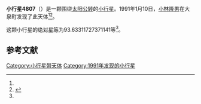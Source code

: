 {{Infobox planet
| bgcolour = #FFFFC0
| name = 4807 Noboru
| symbol = 
| image = 
| caption = 
| discovery = yes
| discovery_ref = 
| discoverer = [[小林隆男|小林隆男]]
| discovery_site = [[大泉町|大泉町]] 
| discovered = 1991年1月10日
| designations = yes
| mp_name = 
| named_after = 
| alt_names = 1991 AO/ 1929 UG / 1961 VR / 1961 XF / 1970 GW / 1982 QM1 / 1982 RM3
| mp_category = [[主带小行星|主带小行星]]
| orbit_ref = <ref name="a">[http://ssd.jpl.nasa.gov/sbdb.cgi?sstr=4807 4807 Noboru] {{Wayback|url=http://ssd.jpl.nasa.gov/sbdb.cgi?sstr=4807 |date=20210717062723 }}，小行星數據庫瀏覽器（JPL Small-Body Database Browser）－[[美国国家航空航天局|美国国家航空航天局]]喷气推进实验室</ref>
| epoch = 2456400.5 (2013年4月18日更新)
| aphelion = {{convert|2.81938089571655|AU|km|3|abbr=on|lk=out}}
| perihelion = {{convert|1.836850656593196|AU|km|3|abbr=on}}
| semimajor = {{convert|2.328115776154873|AU|km|3|abbr=on}}
| eccentricity = 0.211014042
| period = 1297.493789 [[日|日]]<br />3.55[[儒略年|儒略年]]
| avg_speed = 
| inclination = .492170090644747
| asc_node = 330.1664221416461
| mean_anomaly = 
| arg_peri = 93.63311727371141
| satellites = 
| physical_characteristics = yes
| dimensions = 
| mass = 
| density = 
| surface_grav = 
| escape_velocity = 
| sidereal_day = 
| axial_tilt = 
| pole_ecliptic_lat = 
| pole_ecliptic_lon = 
| albedo = 
| temperatures= 
| temp_name1 = 
| mean_temp_1 = 
| max_temp_1 = 
| temp_name2 = 
| max_temp_2 = 
| spectral_type = 
| abs_magnitude = 93.63311727371141
}}

'''小行星4807'''（{{lang-en|4807 Noboru}}）是一颗围绕[[太阳|太阳]][[公转|公转]]的[[小行星|小行星]]。1991年1月10日，[[小林隆男|小林隆男]]在大泉町发现了此天体<ref name="a" /><ref>{{cite news|title=小行星列表|url=http://cfa-www.harvard.edu/iau/lists/NumberedMPs.txt|accessdate=2013-07-08|newspaper=哈佛大学|archive-date=2008-05-17|archive-url=https://web.archive.org/web/20080517010638/http://cfa-www.harvard.edu/iau/lists/NumberedMPs.txt|dead-url=no}}</ref>。

这颗小行星的[[绝对星等|绝对星等]]为93.63311727371141等<ref name="a" />。

==参考文献==
{{reflist}}
{{Minor Planet Number|[[小行星4806|小行星4806]]|[[小行星4808|小行星4808]]}}

{{小天体}}

[[Category:小行星带天体|Category:小行星带天体]]
[[Category:1991年发现的小行星|Category:1991年发现的小行星]]

{{asteroid-stub}}
